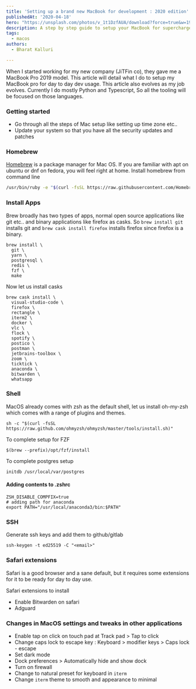 ```yaml
---
title: 'Setting up a brand new MacBook for development : 2020 edition'
publishedAt: '2020-04-18'
hero: "https://unsplash.com/photos/v_1t1DzfAUA/download?force=true&w=1920"
description: A step by step guide to setup your MacBook for supercharged python development
tags:
  - macos
authors:
  - Bharat Kalluri

---
```

When I started working for my new company (JiTFin co), they gave me a MacBook Pro 2019 model. This article will detail what I do to setup my MacBook pro for day to day dev usage.
This article also evolves as my job evolves. Currently I do mostly Python and Typescript, So all the tooling will be focused on those languages.

### Getting started

* Go through all the steps of Mac setup like setting up time zone etc..
* Update your system so that you have all the security updates and patches

### Homebrew

[Homebrew](https://brew.sh/) is a package manager for Mac OS. If you are familiar with apt on ubuntu or dnf on fedora, you will feel right at home. Install homebrew from command line

```bash
/usr/bin/ruby -e "$(curl -fsSL https://raw.githubusercontent.com/Homebrew/install/master/install)"
```

### Install Apps

Brew broadly has two types of apps, normal open source applications like git etc.. and binary applications like firefox as casks. So `brew install git` installs git and `brew cask install firefox` installs firefox since firefox is a binary.

```shell
brew install \
  git \
  yarn \
  postgresql \
  redis \
  fzf \
  make
```

Now let us install casks

```shell
brew cask install \
  visual-studio-code \
  firefox \
  rectangle \
  iterm2 \
  docker \
  vlc \
  flock \
  spotify \
  postico \
  postman \
  jetbrains-toolbox \
  zoom \
  ticktick \
  anaconda \
  bitwarden \
  whatsapp
```

### Shell

MacOS already comes with zsh as the default shell, let us install oh-my-zsh which comes with a range of plugins and themes.

```shell
sh -c "$(curl -fsSL https://raw.github.com/ohmyzsh/ohmyzsh/master/tools/install.sh)"
```

To complete setup for FZF

    $(brew --prefix)/opt/fzf/install

To complete postgres setup

    initdb /usr/local/var/postgres

#### Adding contents to .zshrc

```shell
ZSH_DISABLE_COMPFIX=true
# adding path for anaconda
export PATH="/usr/local/anaconda3/bin:$PATH"
```

### SSH

Generate ssh keys and add them to github/gitlab

```shell
ssh-keygen -t ed25519 -C "<email>"
```

### Safari extensions

Safari is a good browser and a sane default, but it requires some extensions for it to be ready for day to day use.

Safari extensions to install

* Enable Bitwarden on safari
* Adguard

### Changes in MacOS settings and tweaks in other applications

* Enable tap on click on touch pad at Track pad > Tap to click
* Change caps lock to escape key : Keyboard > modifier keys > Caps lock - escape
* Set dark mode
* Dock preferences > Automatically hide and show dock
* Turn on firewall
* Change to natural preset for keyboard in `iterm`
* Change `iterm` theme to smooth and appearance to minimal
